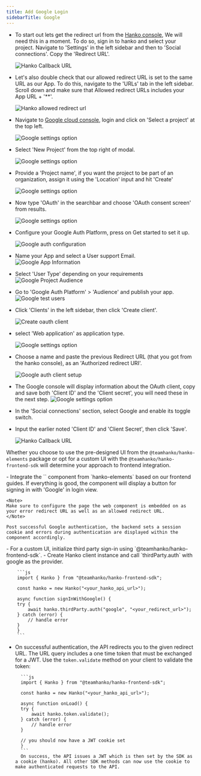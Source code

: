 ```yaml
---
title: Add Google Login
sidebarTitle: Google
---
```


<Steps>

<Step title="Obtain Google OAuth Credentials">

- To start out lets get the redirect url from the [Hanko console](https://cloud.hanko.io/), We will need this in a moment.
  To do so, sign in to hanko and select your project. Navigate to 'Settings' in the left sidebar and then to 'Social connections'.
  Copy the 'Redirect URL'.

    <img
      src="/images/oauth-providers/google/socialConnections.png"
      alt="Hanko Callback URL"
      width={500}
    />

- Let's also double check that our allowed redirect URL is set to the same URL as our App.
  To do this, navigate to the 'URLs' tab in the left sidebar.
  Scroll down and make sure that Allowed redirect URLs includes your App URL + '**'.

    <img
      src="/images/oauth-providers/google/allowedRedirectURL.png"
      alt="Hanko allowed redirect url"
      width={500}
    />

- Navigate to [Google cloud console](https://console.cloud.google.com/), login and click on 'Select a project' at the top left.

    <img
      className="border-[1px] border-black rounded-[10px]"
      src="/images/oauth-providers/google/one.png"
      alt="Google settings option"
      width={500}
    />

- Select 'New Project' from the top right of modal.

    <img
      className="border-[1px] border-black rounded-[10px]"
      src="/images/oauth-providers/google/two.png"
      alt="Google settings option"
      width={500}
    />

- Provide a 'Project name', if you want the project to be part of an organization, assign it using the 'Location' input and hit 'Create'

    <img
      className="border-[1px] border-black rounded-[10px]"
      src="/images/oauth-providers/google/three.png"
      alt="Google settings option"
      width={500}
    />

- Now type 'OAuth' in the searchbar and choose 'OAuth consent screen' from results.

    <img
      className="border-[1px] border-black rounded-[10px]"
      src="/images/oauth-providers/google/four.png"
      alt="Google settings option"
      width={500}
    />

- Configure your Google Auth Platform, press on Get started to set it up.

    <img
      className="border-[1px] border-black rounded-[10px]"
      src="/images/oauth-providers/google/googleAuthConfig.png"
      alt="Google auth configuration"
      width={500}
    />

- Name your App and select a User support Email.
    <img
      className="border-[1px] border-black rounded-[10px]"
      src="/images/oauth-providers/google/configurationOne.png"
      alt="Google App Information"
      width={500}
    />

- Select 'User Type' depending on your requirements
    <img
      className="border-[1px] border-black rounded-[10px]"
      src="/images/oauth-providers/google/configurationTwo.png"
      alt="Google Project Audience"
      width={500}
    />

- Go to 'Google Auth Platform' > 'Audience' and publish your app.
    <img
      className="border-[1px] border-black rounded-[10px]"
      src="/images/oauth-providers/google/Test Users.png"
      alt="Google test users"
      width={500}
    />


- Click 'Clients' in the left sidebar, then click 'Create client'.

    <img
      className="border-[1px] border-black rounded-[10px]"
      src="/images/oauth-providers/google/createClient.png"
      alt="Create oauth client"
      width={500}
    />

- select 'Web application' as application type.

    <img
      className="border-[1px] border-black rounded-[10px]"
      src="/images/oauth-providers/google/ten.png"
      alt="Google settings option"
      width={500}
    />

- Choose a name and paste the previous Redirect URL (that you got from the hanko console), as an 'Authorized redirect URI'.

    <img
      className="border-[1px] border-black rounded-[10px]"
      src="/images/oauth-providers/google/clientSetup.png"
      alt="Google auth client setup"
      width={500}
    />

- The Google console will display information about the OAuth client, copy and save both 'Client ID' and the 'Client secret', you will need these in the next step.
    <img
      className="border-[1px] border-black rounded-[10px]"
      src="/images/oauth-providers/google/twelve.png"
      alt="Google settings option"
      width={500}
    />
</Step>
<Step title="Configure Google OAuth Credentials with Hanko">

- In the 'Social connections' section, select Google and enable its toggle switch.
- Input the earlier noted 'Client ID' and 'Client Secret', then click 'Save'.

    <img
      src="/images/oauth-providers/google/thirteen.png"
      alt="Hanko Callback URL"
      width={500}
      height={500}
    />
</Step>
<Step title="Implement Google Login in Your Frontend Application">

Whether you choose to use the pre-designed UI from the `@teamhanko/hanko-elements` package or opt for a custom UI with the `@teamhanko/hanko-frontend-sdk` will determine your approach to frontend integration.

<Tabs>

<Tab title="Hanko Elements">
- Integrate the `<hanko-auth>` component from `hanko-elements` based on our frontend guides. If everything is good, the component will display a button for signing in with 'Google' in login view.

    <Note>
    Make sure to configure the page the web component is embedded on as your error redirect URL as well as an allowed redirect URL.
    </Note>

    Post successful Google authentication, the backend sets a session cookie and errors during authentication are displayed within the component accordingly.

</Tab>

<Tab title="Hanko Frontend SDK">
- For a custom UI, initialize third party sign-in using `@teamhanko/hanko-frontend-sdk`.
- Create Hanko client instance and call `thirdParty.auth` with google as the provider.

        ```js 
        import { Hanko } from "@teamhanko/hanko-frontend-sdk";

        const hanko = new Hanko("<your_hanko_api_url>");

        async function signInWithGoogle() {
        try {
            await hanko.thirdParty.auth("google", "<your_redirect_url>");
        } catch (error) {
            // handle error
        }
        }
        ```

- On successful authentication, the API redirects you to the given redirect URL. The URL query includes a one time token that must be exchanged for a JWT. Use the `token.validate` method on your client to validate the token:

        ```js 
        import { Hanko } from "@teamhanko/hanko-frontend-sdk";

        const hanko = new Hanko("<your_hanko_api_url>");

        async function onLoad() {
        try {
            await hanko.token.validate();
        } catch (error) {
            // handle error
        }

        // you should now have a JWT cookie set
        }
        ```
        On success, the API issues a JWT which is then set by the SDK as a cookie (hanko). All other SDK methods can now use the cookie to make authenticated requests to the API.

</Tab>
</Tabs>
</Step>
</Steps>
